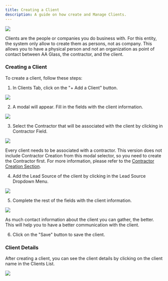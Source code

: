 ```yaml
---
title: Creating a Client
description: A guide on how create and Manage Clients.
---
```



![](/client/clients-1.webp)

Clients are the people or companies you do business with. For this entity, the system only allow to create them as persons, not as company. This allows you to have a physical person and not an organization as point of contact between AA Glass, the contractor, and the client.

### Creating a Client

To create a client, follow these steps:

1. In Clients Tab, click on the "+ Add a Client" button.

![](/client/clients-2.webp)

2. A modal will appear. Fill in the fields with the client information.

![](/client/clients-3.webp)

3. Select the Contractor that will be associated with the client by clicking in Contractor Field.

![](/client/clients-4.webp)

<Aside type="note">
    Every client needs to be associated with a contractor. This version does not include Contractor Creation from this modal selector, so you need to create the Contractor first. For more information, please refer to the <a href="/en/contractors/01--creating-a-contractor/">Contractor Creation Section</a>.
</Aside>

4. Add the Lead Source of the client by clicking in the Lead Source Dropdown Menu.

![](/client/clients-5.webp)

5. Complete the rest of the fields with the client information.

![](/client/clients-6.webp)

<Aside type="tip">
    As much contact information about the client you can gather, the better. This will help you to have a better communication with the client.
</Aside>

6. Click on the "Save" button to save the client.


### Client Details

After creating a client, you can see the client details by clicking on the client name in the Clients List.

![](/client/clients-8.webp)
